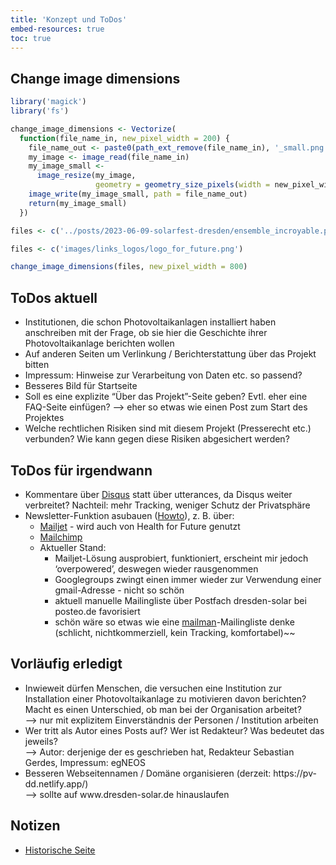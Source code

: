 ```yaml
---
title: 'Konzept und ToDos'
embed-resources: true
toc: true
---
```


## Change image dimensions
```r
library('magick')
library('fs')

change_image_dimensions <- Vectorize(
  function(file_name_in, new_pixel_width = 200) {
    file_name_out <- paste0(path_ext_remove(file_name_in), '_small.png')
    my_image <- image_read(file_name_in)
    my_image_small <- 
      image_resize(my_image, 
                   geometry = geometry_size_pixels(width = new_pixel_width))
    image_write(my_image_small, path = file_name_out)
    return(my_image_small)
  })

files <- c('../posts/2023-06-09-solarfest-dresden/ensemble_incroyable.png')

files <- c('images/links_logos/logo_for_future.png')

change_image_dimensions(files, new_pixel_width = 800)

```


## ToDos aktuell
* Institutionen, die schon Photovoltaikanlagen installiert haben anschreiben mit der Frage, ob sie hier die Geschichte ihrer Photovoltaikanlage berichten wollen
* Auf anderen Seiten um Verlinkung / Berichterstattung über das Projekt bitten
* Impressum: Hinweise zur Verarbeitung von Daten etc. so passend?
* Besseres Bild für Startseite
* Soll es eine explizite "Über das Projekt"-Seite geben? Evtl. eher eine FAQ-Seite einfügen? --> eher so etwas wie einen Post zum Start des Projektes
* Welche rechtlichen Risiken sind mit diesem Projekt (Presserecht etc.) verbunden? Wie kann gegen diese Risiken abgesichert werden?


## ToDos für irgendwann
* Kommentare über [Disqus](https://help.disqus.com/en/articles/1717112-universal-embed-code) statt über utterances, da Disqus weiter verbreitet? Nachteil: mehr Tracking, weniger Schutz der Privatsphäre
* Newsletter-Funktion asubauen ([Howto](https://quarto.org/docs/websites/website-blog.html#subscriptions)), z. B. über:
  * [Mailjet](https://www.mailjet.com/pricing/) - wird auch von Health for Future genutzt
  * [Mailchimp](https://mailchimp.com/de/?currency=EUR)
  * Aktueller Stand: 
    * Mailjet-Lösung ausprobiert, funktioniert, erscheint mir jedoch 'overpowered', deswegen wieder rausgenommen
    * Googlegroups zwingt einen immer wieder zur Verwendung einer gmail-Adresse - nicht so schön
    * aktuell manuelle Mailingliste über Postfach dresden-solar bei posteo.de favorisiert
    * schön wäre so etwas wie eine [mailman](http://www.list.org/)-Mailingliste denke (schlicht, nichtkommerziell, kein Tracking, komfortabel)~~


## Vorläufig erledigt
* Inwieweit dürfen Menschen, die versuchen eine Institution zur Installation einer Photovoltaikanlage zu motivieren davon berichten? Macht es einen Unterschied, ob man bei der Organisation arbeitet?  
  --> nur mit explizitem Einverständnis der Personen / Institution arbeiten
* Wer tritt als Autor eines Posts auf? Wer ist Redakteur? Was bedeutet das jeweils?  
--> Autor: derjenige der es geschrieben hat, Redakteur Sebastian Gerdes, Impressum: egNEOS 
* Besseren Webseitennamen / Domäne organisieren (derzeit: https://pv-dd.netlify.app/)  
--> sollte auf www.dresden-solar.de hinauslaufen

## Notizen
* [Historische Seite](http://web.archive.org/web/20170222141836/http://www.buergerkraftwerk.de/index.php?id=76)

